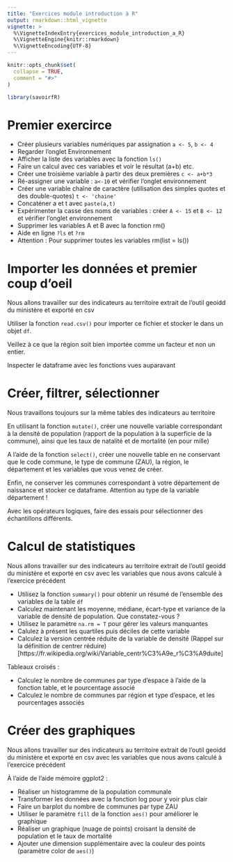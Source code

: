 ```yaml
---
title: "Exercices module introduction à R"
output: rmarkdown::html_vignette
vignette: >
  %\VignetteIndexEntry{exercices_module_introduction_a_R}
  %\VignetteEngine{knitr::rmarkdown}
  %\VignetteEncoding{UTF-8}
---
```


```r
knitr::opts_chunk$set(
  collapse = TRUE,
  comment = "#>"
)
```

```r
library(savoirfR)
```

# Premier exercirce

- Créer plusieurs variables numériques par assignation `a <- 5`, `b <- 4`
- Regarder l’onglet Environnement
- Afficher la liste des variables avec la fonction `ls()`
- Faire un calcul avec ces variables et voir le résultat (a+b) etc.
- Créer une troisième variable à partir des deux premières `c <- a+b*3`
- Ré-assigner une variable : `a<-10` et vérifier l’onglet environnement
- Créer une variable chaîne de caractère (utilisation des simples quotes et des double-quotes) `t <- 'chaine'`
- Concaténer a et t avec `paste(a,t)`
- Expérimenter la casse des noms de variables : créer `A <- 15` et `B <- 12` et vérifier l’onglet environnement
- Supprimer les variables A et B avec la fonction rm()
- Aide en ligne `?ls` et `?rm`
- Attention : Pour supprimer toutes les variables rm(list = ls())

# Importer les données et premier coup d’oeil 

Nous allons travailler sur des indicateurs au territoire extrait de l'outil geoidd du ministère et exporté en csv

Utiliser la fonction `read.csv()` pour importer ce fichier et stocker le dans un objet `df`.

Veillez à ce que la région soit bien importée comme un facteur et non un entier.


Inspecter le dataframe avec les fonctions vues auparavant

# Créer, filtrer, sélectionner

Nous travaillons toujours sur la même tables des indicateurs au territoire

En utilisant la fonction `mutate()`, créer une nouvelle variable correspondant à la densité de population (rapport de la population à la superficie de la commune), ainsi que les taux de natalité et de mortalité (en pour mille)

A l’aide de la fonction `select()`, créer une nouvelle table en ne conservant que le code commune, le type de commune (ZAU), la région, le département et les variables que vous venez de créer.

Enfin, ne conserver les communes correspondant à votre département de naissance et stocker ce dataframe. 
Attention au type de la variable département !
  
Avec les opérateurs logiques, faire des essais pour sélectionner des échantillons différents.

# Calcul de statistiques

Nous allons travailler sur des indicateurs au territoire extrait de l'outil geoidd du ministère et exporté en csv avec les variables que nous avons calculé à l'exercice précédent


- Utilisez la fonction `summary()` pour obtenir un résumé de l’ensemble des variables de la table `df`
- Calculez maintenant les moyenne, médiane, écart-type et variance de la variable de densité de population. Que constatez-vous ?
- Utilisez le paramètre `na.rm = T` pour gérer les valeurs manquantes
- Calulez à présent les quartiles puis déciles de cette variable
- Calculez la version centrée réduite de la variable de densité (Rappel sur la définition de centrer réduire)[https://fr.wikipedia.org/wiki/Variable_centr%C3%A9e_r%C3%A9duite] 

Tableaux croisés :
  
- Calculez le nombre de communes par type d’espace à l’aide de la fonction table, et le pourcentage associé
- Calculez le nombre de communes par région et type d’espace, et les pourcentages associés

# Créer des graphiques

Nous allons travailler sur des indicateurs au territoire extrait de l'outil geoidd du ministère et exporté en csv avec les variables que nous avons calculé à l'exercice précédent

À l’aide de l’aide mémoire ggplot2 :
   
- Réaliser un histogramme de la population communale
- Transformer les données avec la fonction log pour y voir plus clair
- Faire un barplot du nombre de communes par type ZAU
- Utiliser le paramètre `fill` de la fonction `aes()` pour améliorer le graphique
- Réaliser un graphique (nuage de points) croisant la densité de population et le taux de mortalité
- Ajouter une dimension supplémentaire avec la couleur des points (paramètre color de `aes()`)

